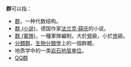 '''群'''可以指：
* [[群|群]]，一种代数结构。
* [[群_(小说)|群 (小说)]]，德国作家[[法兰克·薛庆|法兰克·薛庆]]的小说。
* [[群_(軍隊)|群 (軍隊)]]，一種軍隊編制，大於[[營|營]]級，小於[[旅|旅]]級。
* [[分類群|分類群]]，[[分類學|生物分類學]]上的一個群體。
* 地质学中的一类[[岩石地层单位|岩石地层单位]]。
* [[QQ群|QQ群]]

{{disambig|cat=一字消歧义}}